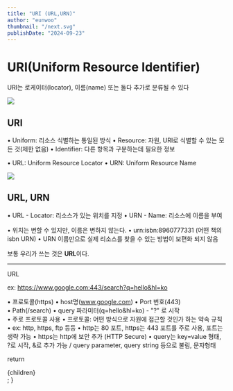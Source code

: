 ```yaml
---
title: "URI (URL,URN)"
author: "eunwoo"
thumbnail: "/next.svg"
publishDate: "2024-09-23"
---
```


# URI(Uniform Resource Identifier)

URI는 로케이터(locator), 이름(name) 또는 둘다 추가로 분류될 수 있다

![](https://velog.velcdn.com/images/eunwoo1341/post/ebdf8d54-90c3-4354-a450-7308fca5d443/image.png)

## URI
• Uniform: 리소스 식별하는 통일된 방식
• Resource: 자원, URI로 식별할 수 있는 모든 것(제한 없음)
• Identifier: 다른 항목과 구분하는데 필요한 정보
 
• URL: Uniform Resource Locator
• URN: Uniform Resource Name

![](https://velog.velcdn.com/images/eunwoo1341/post/bb8554e5-131c-4858-8aca-01c36211f1bf/image.png)


## URL, URN

• URL - Locator: 리소스가 있는 위치를 지정
• URN - Name: 리소스에 이름을 부여

• 위치는 변할 수 있지만, 이름은 변하지 않는다.
• urn:isbn:8960777331 (어떤 책의 isbn URN)
• URN 이름만으로 실제 리소스를 찾을 수 있는 방법이 보편화 되지 않음


보통 우리가 쓰는 것은 **URL**이다.


***
URL

ex: https://www.google.com:443/search?q=hello&hl=ko

• 프로토콜(https)
 • host명(www.google.com)
 • Port 번호(443) 		
 • Path(/search)
 • query 파라미터(q=hello&hl=ko)	- "?" 로 시작
 <br/>
• 주로 프로토콜 사용
• 프로토콜: 어떤 방식으로 자원에 접근할 것인가 하는 약속 규칙
• ex: http, https, ftp 등등
• http는 80 포트, https는 443 포트를 주로 사용, 포트는 생략 가능
• https는 http에 보안 추가 (HTTP Secure)
• query는 key=value 형태, ?로 시작, &로 추가 가능 / query parameter, query string 등으로 불림, 문자형태


  return <div className="prose">{children}</div>;
}
